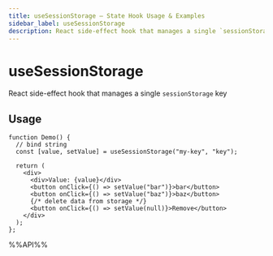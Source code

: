 ```yaml
---
title: useSessionStorage – State Hook Usage & Examples
sidebar_label: useSessionStorage
description: React side-effect hook that manages a single `sessionStorage` key. Learn usage patterns, best practices, and code examples for React developers.
---
```

# useSessionStorage

React side-effect hook that manages a single `sessionStorage` key


## Usage

```tsx live
function Demo() {
  // bind string
  const [value, setValue] = useSessionStorage("my-key", "key");

  return (
    <div>
      <div>Value: {value}</div>
      <button onClick={() => setValue("bar")}>bar</button>
      <button onClick={() => setValue("baz")}>baz</button>
      {/* delete data from storage */}
      <button onClick={() => setValue(null)}>Remove</button>
    </div>
  );
};

```

%%API%%
